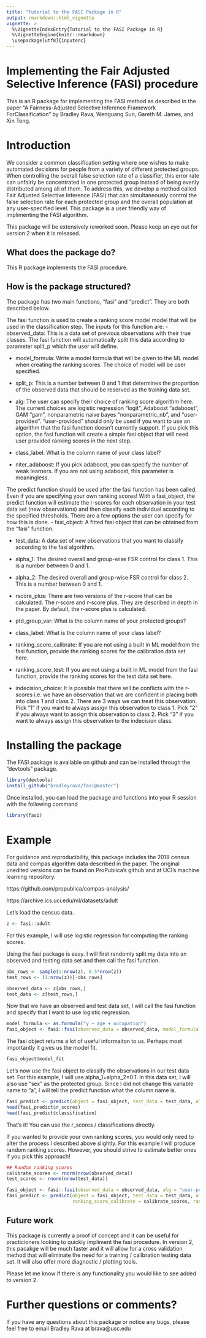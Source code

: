 ```yaml
---
title: "Tutorial to the FASI Package in R"
output: rmarkdown::html_vignette
vignette: >
  %\VignetteIndexEntry{Tutorial to the FASI Package in R}
  %\VignetteEngine{knitr::rmarkdown}
  \usepackage[utf8]{inputenc}
---
```


# Implementing the Fair Adjusted Selective Inference (FASI) procedure
  This is an R package for implementing the FASI method as described in the paper "A Fairness-Adjusted Selective Inference Framework ForClassification" by Bradley Rava, Wenguang Sun, Gareth M. James, and Xin Tong. 
  
# Introduction 
  
We consider a common classification setting where one wishes to make automated decisions for people from a variety of different protected groups. When controlling the overall false selection rate of a classifier, this error rate can unfairly be concentrated in one protected group instead of being evenly distributed among all of them. To address this, we develop a method called Fair Adjusted Selective Inference (FASI) that can simultaneously control the false selection rate for each protected group and the overall population at any user-specified level. This package is a user friendly way of implimenting the FASI algorithm.
  
This package will be extensively reworked soon. Please keep an eye out for version 2 when it is released. 
  
  
  
## What does the package do?
  
This R package implements the FASI procedure.
  
  
## How is the package structured?
  
The package has two main functions, "fasi" and "predict". They are both described below.

\textbf{fasi:} The fasi function is used to create a ranking score model model that will be used in the classification step. The inputs for this function are:
- observed_data: This is a data set of previous observations with their true classes. The fasi function will automatically split this data according to parameter split_p which the user will define.

- model_formula: Write a model formula that will be given to the ML model when creating the ranking scores. The choice of model will be user specified. 

- split_p: This is a number between 0 and 1 that determines the proportion of the observed data that should be reserved as the training data set. 

- alg: The user can specify their choice of ranking score algorithm here. The current choices are logistic regression "logit", Adaboost "adaboost", GAM "gam", nonparametric naive bayes "nonparametric_nb", and "user-provided". "user-provided" should only be used if you want to use an algorithm that the fasi function doesn't currently support. If you pick this option, the fasi function will create a simple fasi object that will need user provided ranking scores in the next step.

- class_label: What is the column name of your class label?

- niter_adaboost: If you pick adaboost, you can specify the number of weak learners. If you are not using adaboost, this parameter is meaningless. 

\textbf{predict:} The predict function should be used after the fasi function has been called. Even if you are specifying your own ranking scores! With a fasi_object, the predict function will estimate the r-scores for each observation in your test data set (new observations) and then classify each individual according to the specified thresholds. There are a few options the user can specify for how this is done.
- fasi_object: A fitted fasi object that can be obtained from the "fasi" function.

- test_data: A data set of new observations that you want to classify according to the fasi algorithm. 

- alpha_1: The desired overall and group-wise FSR control for class 1. This is a number between 0 and 1. 

- alpha_2: The desired overall and group-wise FSR control for class 2. This is a number between 0 and 1.  

- rscore_plus: There are two versions of the r-score that can be calculated. The r-score and r-score plus. They are described in depth in the paper. By default, the r-score plus is calculated. 

- ptd_group_var: What is the column name of your protected groups?

- class_label: What is the column name of your class label?

- ranking_score_calibrate: If you are not using a built in ML model from the fasi function, provide the ranking scores for the calibration data set here. 

- ranking_score_test: If you are not using a built in ML model from the fasi function, provide the ranking scores for the test data set here. 

- indecision_choice: It is possible that there will be conflicts with the r-scores i.e. we have an observation that we are confident in placing both into class 1 and class 2. There are 3 ways we can treat this observation. Pick "1" if you want to always assign this observation to class 1. Pick "2" if you always want to assign this observation to class 2. Pick "3" if you want to always assign this observation to the indecision class. 
  
# Installing the package
  
The FASI package is available on github and can be installed through the "devtools" package. 
  
```r
library(devtools)
install_github("bradleyrava/fasi@master")
```

Once installed, you can load the package and functions into your R session with the following command

```r
library(fasi)
```

# Example

For guidance and reproducibility, this package includes the 2018 census data and compas algorithm data described in the paper. The original unedited versions can be found on ProPublica's github and at UCI's machine learning repository.  

https://github.com/propublica/compas-analysis/

https://archive.ics.uci.edu/ml/datasets/adult

Let's load the census data. 

```r
z <- fasi::adult
```

For this example, I will use logistic regression for computing the ranking scores.

Using the fasi package is easy. I will first randomly split my data into an observed and testing data set and then call the fasi function.

```r
obs_rows <- sample(1:nrow(z), 0.5*nrow(z))
test_rows <- (1:nrow(z))[-obs_rows]

observed_data <- z[obs_rows,]
test_data <- z[test_rows,]
```

Now that we have an observed and test data set, I will call the fasi function and specify that I want to use logistic regression. 

```r
model_formula <- as.formula("y ~ age + occupation")
fasi_object <- fasi::fasi(observed_data = observed_data, model_formula = model_formula, alg = "logit")
```

The fasi object returns a lot of useful informaiton to us. Perhaps most importantly it gives us the model fit.

```r
fasi_object$model_fit
```

Let's now use the fasi object to classify the observations in our test data set. For this example, I will use alpha_1=alpha_2=0.1. In this data set, I will also use "sex" as the protected group. Since I did not change this variable name to "a", I will tell the predict function what the column name is. 

```r
fasi_predict <- predict(object = fasi_object, test_data = test_data, alpha_1 = 0.1, alpha_2 = 0.1, ptd_group_var = "sex")
head(fasi_predict$r_scores)
head(fasi_predict$classification)
```

That's it! You can use the r_scores / classifications directly.

If you wanted to provide your own ranking scores, you would only need to alter the process I described above slightly. For this example I will produce random ranking scores. However, you should strive to estimate better ones if you pick this approach!

```r
## Random ranking scores
calibrate_scores <- rnorm(nrow(observed_data))
test_scores <- rnorm(nrow(test_data))

fasi_object <- fasi::fasi(observed_data = observed_data, alg = "user-provided")
fasi_predict <- predict(object = fasi_object, test_data = test_data, alpha_1 = 0.1, alpha_2 = 0.1, ptd_group_var = "sex",
                        ranking_score_calibrate = calibrate_scores, ranking_score_test = test_scores)

```

## Future work
This package is currently a proof of concept and it can be useful for practicioners looking to quickly impliment the fasi procedure. In version 2, this pacakge will be much faster and it will allow for a cross validation method that will eliminate the need for a training / calibration testing data set. It will also offer more diagnostic / plotting tools.

Please let me know if there is any functionality you would like to see added to version 2. 


# Further questions or comments?

If you have any questions about this package or notice any bugs, please feel free to email Bradley Rava at brava@usc.edu 
